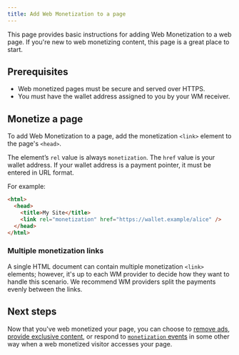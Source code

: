 ```yaml
---
title: Add Web Monetization to a page
---
```



This page provides basic instructions for adding Web Monetization to a web page. If you're new to web monetizing content, this page is a great place to start.

## Prerequisites

- Web monetized pages must be secure and served over HTTPS.
- You must have the wallet address assigned to you by your WM receiver.

## Monetize a page

To add Web Monetization to a page, add the monetization `<link>` element to the page's `<head>`.

The element’s `rel` value is always `monetization`. The `href` value is your wallet address. If your wallet address is a payment pointer, it must be entered in <LinkOut href='https://paymentpointers.org/'>URL format</LinkOut>.

For example:

```html
<html>
  <head>
    <title>My Site</title>
    <link rel="monetization" href="https://wallet.example/alice" />
  </head>
</html>
```

### Multiple monetization links

A single HTML document can contain multiple monetization `<link>` elements; however, it's up to each WM provider to decide how they want to handle this scenario. We recommend WM providers split the payments evenly between the links.

## Next steps

Now that you've web monetized your page, you can choose to [remove ads](/docs/guides/remove-ads), [provide exclusive content](/docs/guides/provide-exclusive-content), or respond to [`monetization` events](/docs/references/monetizationevent) in some other way when a web monetized visitor accesses your page.
